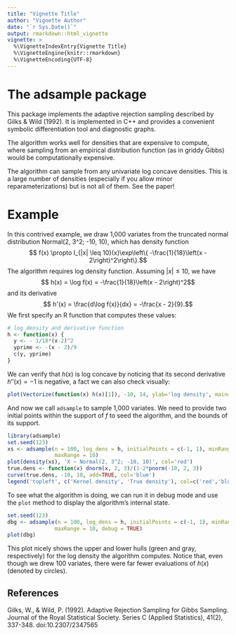 ```yaml
---
title: "Vignette Title"
author: "Vignette Author"
date: "`r Sys.Date()`"
output: rmarkdown::html_vignette
vignette: >
  %\VignetteIndexEntry{Vignette Title}
  %\VignetteEngine{knitr::rmarkdown}
  %\VignetteEncoding{UTF-8}
---
```


# The adsample package

This package implements the adaptive rejection sampling described by Gilks 
& Wild (1992). It is implemented in C++ and provides a convenient symbolic
differentiation tool and diagnostic graphs.

The algorithm works well for densities that are expensive to compute, where
sampling from an empirical distribution function (as in griddy Gibbs) would be
computationally expensive.

The algorithm can sample from any univariate log concave densities. This is a 
large number of densities (especially if you allow minor reparameterizations)
but is not all of them. See the paper!

# Example

In this contrived example, we draw 1,000 variates from the truncated normal
distribution Normal(2, 3^2; -10, 10), which has density function
$$ f(x) \propto I_{|x| \leq 10}(x)\exp\left\{ -\frac{1}{18}\left(x - 2\right)^2\right\}.$$
The algorithm requires log density function. Assuming $|x|\leq 10$, we have
$$ h(x) = \log f(x) = -\frac{1}{18}\left(x - 2\right)^2$$
and its derivative
$$ h'(x) = \frac{d\log f(x)}{dx} = -\frac{x - 2}{9}.$$
We first specify an R function that computes these values:
```r
# log density and derivative function
h <- function(x) {
  y <- - 1/18*(x-2)^2
  yprime <- -(x - 2)/9
  c(y, yprime)
}
```
We can verify that $h(x)$ is log concave by noticing that its second derivative
$h''(x) = -1$ is negative, a fact we can also check visually:
```r
plot(Vectorize(function(x) h(x)[1]), -10, 14, ylab='log density', main='h(x)')
```

And now we call `adsample` to sample 1,000 variates. We need to provide two 
initial points within the support of $f$ to seed the algorithm, and the bounds
of its support.
```r
library(adsample)
set.seed(123)
xs <- adsample(n = 100, log_dens = h, initialPoints = c(-1, 1), minRange = -10,
               maxRange = 10)
plot(density(xs), 'X ~ Normal(2, 3^2; -10, 10)', col='red')
true.dens <- function(x) dnorm(x, 2, 3)/(1-2*pnorm(-10, 2, 3))
curve(true.dens, -10, 10, add=TRUE, col='blue')
legend('topleft', c('Kernel density', 'True density'), col=c('red','blue'), lty=1)
```

To see what the algorithm is doing, we can run it in debug mode and use the
`plot` method to display the algorithm's internal state.
```r
set.seed(123)
dbg <- adsample(n = 100, log_dens = h, initialPoints = c(-1, 1), minRange = -10,
               maxRange = 10, debug = TRUE)
plot(dbg)
```

This plot nicely shows the upper and lower hulls (green and gray, respectively)
for the log density the algorithm computes. Notice that, even though we drew 100
variates, there were far fewer evaluations of $h(x)$ (denoted by circles).

References
----------

Gilks, W., & Wild, P. (1992). Adaptive Rejection Sampling for Gibbs Sampling. 
Journal of the Royal Statistical Society. Series C (Applied Statistics), 41(2), 
337-348. doi:10.2307/2347565
